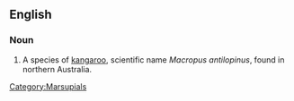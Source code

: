 ==English==
{{wikipedia|Antilopine Kangaroo}}

===Noun===
{{en-noun|sg=[[antilopine]] [[kangaroo]]}}

# A species of [[kangaroo]], scientific name ''Macropus antilopinus'', found in northern Australia. 

[[Category:Marsupials]]